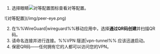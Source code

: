 1. 选择眼睛![对等配置](/img/eye-icon.png)图标查看对等配置。

<div style={{ margin: 'auto', maxWidth: '600px', display: 'flex', flexDirection: 'column', alignItems: 'center' }}>
  ![对等配置](/img/peer-eye.png)
</div>

2. 在%%WireGuard|wireguard%%移动应用中，选择**通过QR码创建**并扫描QR码。
3. 请命名连接并进行连接。%%VPN 隧道|vpn-tunnel%% 应该迅速启动。
4. 保密QR码——任何拥有它的人都可以访问您的VPN。
